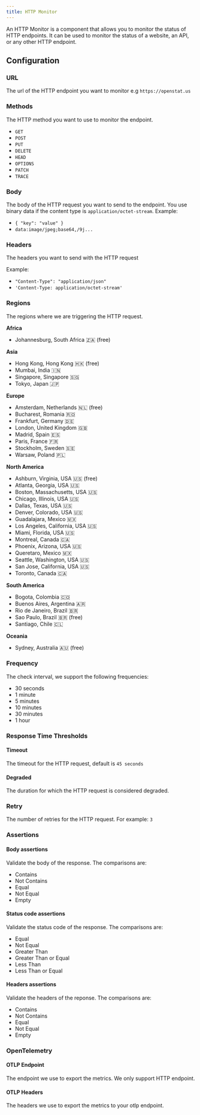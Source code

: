 ```yaml
---
title: HTTP Monitor
---
```


An HTTP Monitor is a component that allows you to monitor the status of HTTP endpoints. It can be used to monitor the status of a website, an API, or any other HTTP endpoint.

## Configuration

### URL

The url of the HTTP endpoint you want to monitor e.g `https://openstat.us`

### Methods

The HTTP method you want to use to monitor the endpoint.
- `GET`
- `POST`
- `PUT`
- `DELETE`
- `HEAD`
- `OPTIONS`
- `PATCH`
- `TRACE`

### Body

The body of the HTTP request you want to send to the endpoint. You use binary data if the content type is `application/octet-stream`.
Example:
- `{ "key": "value" }`
- `data:image/jpeg;base64,/9j...`
### Headers

The headers you want to send with the HTTP request

Example:
- `"Content-Type": "application/json"`
- `'Content-Type: application/octet-stream'`

### Regions

The regions where we are triggering the HTTP request.

__Africa__

- Johannesburg, South Africa 🇿🇦 (free)

__Asia__

- Hong Kong, Hong Kong 🇭🇰 (free)
- Mumbai, India 🇮🇳
- Singapore, Singapore 🇸🇬
- Tokyo, Japan 🇯🇵

__Europe__

- Amsterdam, Netherlands 🇳🇱 (free)
- Bucharest, Romania 🇷🇴
- Frankfurt, Germany 🇩🇪
- London, United Kingdom 🇬🇧
- Madrid, Spain 🇪🇸
- Paris, France 🇫🇷
- Stockholm, Sweden 🇸🇪
- Warsaw, Poland 🇵🇱

__North America__

- Ashburn, Virginia, USA 🇺🇸 (free)
- Atlanta, Georgia, USA 🇺🇸
- Boston, Massachusetts, USA 🇺🇸
- Chicago, Illinois, USA 🇺🇸
- Dallas, Texas, USA 🇺🇸
- Denver, Colorado, USA 🇺🇸
- Guadalajara, Mexico 🇲🇽
- Los Angeles, California, USA 🇺🇸
- Miami, Florida, USA 🇺🇸
- Montreal, Canada 🇨🇦
- Phoenix, Arizona, USA 🇺🇸
- Queretaro, Mexico 🇲🇽
- Seattle, Washington, USA 🇺🇸
- San Jose, California, USA 🇺🇸
- Toronto, Canada 🇨🇦

__South America__

- Bogota, Colombia 🇨🇴
- Buenos Aires, Argentina 🇦🇷
- Rio de Janeiro, Brazil 🇧🇷
- Sao Paulo, Brazil 🇧🇷 (free)
- Santiago, Chile 🇨🇱

__Oceania__

- Sydney, Australia 🇦🇺 (free)

### Frequency

The check interval, we support the following frequencies:
- 30 seconds
- 1 minute
- 5 minutes
- 10 minutes
- 30 minutes
- 1 hour

### Response Time Thresholds
#### Timeout
The timeout for the HTTP request, default is `45 seconds`
#### Degraded
The duration for which the HTTP request is considered degraded.

### Retry
The number of retries for the HTTP request. For example: `3`

### Assertions
#### Body assertions
Validate the body of the response. The comparisons are:
- Contains
- Not Contains
- Equal
- Not Equal
- Empty

#### Status code assertions
Validate the status code of the response. The comparisons are:
- Equal
- Not Equal
- Greater Than
- Greater Than or Equal
- Less Than
- Less Than or Equal

#### Headers assertions
Validate the headers of the reponse. The comparisons are:
- Contains
- Not Contains
- Equal
- Not Equal
- Empty

### OpenTelemetry
#### OTLP Endpoint
The endpoint we use to export the metrics. We only support HTTP endpoint.
#### OTLP Headers
The headers we use to export the metrics to your otlp endpoint.

